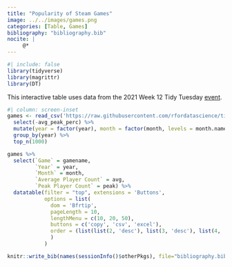 ```yaml
---
title: "Popularity of Steam Games"
image: ../../images/games.png
categories: [Table, Games]
bibliography: "bibliography.bib"
nocite: |
     @*
---
```


```r
#| include: false
library(tidyverse)
library(magrittr)
library(DT)
```

This interactive table uses data from the 2021 Week 12 Tidy Tuesday [event](https://github.com/rfordatascience/tidytuesday/tree/master/data/2021/2021-03-16).

```r
#| column: screen-inset
games <- read_csv('https://raw.githubusercontent.com/rfordatascience/tidytuesday/master/data/2021/2021-03-16/games.csv') %>%
  select(-avg_peak_perc) %>%
  mutate(year = factor(year), month = factor(month, levels = month.name)) %>%
  group_by(year) %>%
  top_n(1000)

games %>% 
  select(`Game` = gamename, 
         `Year` = year,
         `Month` = month, 
         `Average Player Count` = avg, 
         `Peak Player Count` = peak) %>%
  datatable(filter = "top", extensions = 'Buttons', 
            options = list(
              dom = 'Bfrtip',
              pageLength = 10,
              lengthMenu = c(10, 20, 50),
              buttons = c('copy', 'csv', 'excel'),
              order = (list(list(2, 'desc'), list(3, 'desc'), list(4, 'desc'),  list(1, 'asc')))
              )
            )
```

```r
knitr::write_bib(names(sessionInfo()$otherPkgs), file="bibliography.bib")
```

